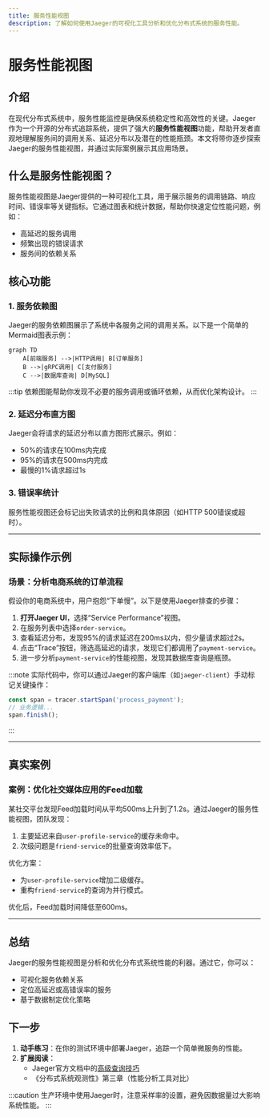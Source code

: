 ```yaml
---
title: 服务性能视图
description: 了解如何使用Jaeger的可视化工具分析和优化分布式系统的服务性能。
---
```


# 服务性能视图

## 介绍

在现代分布式系统中，服务性能监控是确保系统稳定性和高效性的关键。Jaeger作为一个开源的分布式追踪系统，提供了强大的**服务性能视图**功能，帮助开发者直观地理解服务间的调用关系、延迟分布以及潜在的性能瓶颈。本文将带你逐步探索Jaeger的服务性能视图，并通过实际案例展示其应用场景。

## 什么是服务性能视图？

服务性能视图是Jaeger提供的一种可视化工具，用于展示服务的调用链路、响应时间、错误率等关键指标。它通过图表和统计数据，帮助你快速定位性能问题，例如：
- 高延迟的服务调用
- 频繁出现的错误请求
- 服务间的依赖关系

## 核心功能

### 1. 服务依赖图
Jaeger的服务依赖图展示了系统中各服务之间的调用关系。以下是一个简单的Mermaid图表示例：

```mermaid
graph TD
    A[前端服务] -->|HTTP调用| B[订单服务]
    B -->|gRPC调用| C[支付服务]
    C -->|数据库查询| D[MySQL]
```

:::tip
依赖图能帮助你发现不必要的服务调用或循环依赖，从而优化架构设计。
:::

### 2. 延迟分布直方图
Jaeger会将请求的延迟分布以直方图形式展示。例如：
- 50%的请求在100ms内完成
- 95%的请求在500ms内完成
- 最慢的1%请求超过1s

### 3. 错误率统计
服务性能视图还会标记出失败请求的比例和具体原因（如HTTP 500错误或超时）。

---

## 实际操作示例

### 场景：分析电商系统的订单流程
假设你的电商系统中，用户抱怨“下单慢”。以下是使用Jaeger排查的步骤：

1. **打开Jaeger UI**，选择“Service Performance”视图。
2. 在服务列表中选择`order-service`。
3. 查看延迟分布，发现95%的请求延迟在200ms以内，但少量请求超过2s。
4. 点击“Trace”按钮，筛选高延迟的请求，发现它们都调用了`payment-service`。
5. 进一步分析`payment-service`的性能视图，发现其数据库查询是瓶颈。

:::note
实际代码中，你可以通过Jaeger的客户端库（如`jaeger-client`）手动标记关键操作：
```javascript
const span = tracer.startSpan('process_payment');
// 业务逻辑...
span.finish();
```
:::

---

## 真实案例

### 案例：优化社交媒体应用的Feed加载
某社交平台发现Feed加载时间从平均500ms上升到了1.2s。通过Jaeger的服务性能视图，团队发现：
1. 主要延迟来自`user-profile-service`的缓存未命中。
2. 次级问题是`friend-service`的批量查询效率低下。

优化方案：
- 为`user-profile-service`增加二级缓存。
- 重构`friend-service`的查询为并行模式。

优化后，Feed加载时间降低至600ms。

---

## 总结

Jaeger的服务性能视图是分析和优化分布式系统性能的利器。通过它，你可以：
- 可视化服务依赖关系
- 定位高延迟或高错误率的服务
- 基于数据制定优化策略

## 下一步

1. **动手练习**：在你的测试环境中部署Jaeger，追踪一个简单微服务的性能。
2. **扩展阅读**：
   - Jaeger官方文档中的[高级查询技巧](https://www.jaegertracing.io/docs/)
   - 《分布式系统观测性》第三章（性能分析工具对比）

:::caution
生产环境中使用Jaeger时，注意采样率的设置，避免因数据量过大影响系统性能。
:::